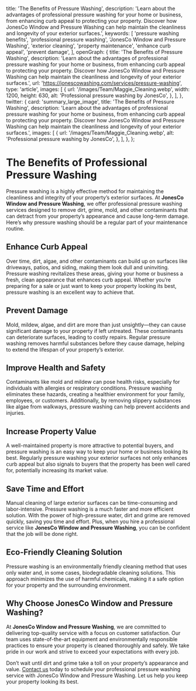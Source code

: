 
  title: 'The Benefits of Pressure Washing',
  description: 'Learn about the advantages of professional pressure washing for your home or business, from enhancing curb appeal to protecting your property. Discover how JonesCo Window and Pressure Washing can help maintain the cleanliness and longevity of your exterior surfaces.',
  keywords: [
    'pressure washing benefits',
    'professional pressure washing',
    'JonesCo Window and Pressure Washing',
    'exterior cleaning',
    'property maintenance',
    'enhance curb appeal',
    'prevent damage',
  ],
  openGraph: {
    title: 'The Benefits of Pressure Washing',
    description: 'Learn about the advantages of professional pressure washing for your home or business, from enhancing curb appeal to protecting your property. Discover how JonesCo Window and Pressure Washing can help maintain the cleanliness and longevity of your exterior surfaces.',
    url: 'https://jonescowashing.com/services/pressure-washing',
    type: 'article',
    images: [
      {
        url: '/images/Team/Maggie_Cleaning.webp',
        width: 1200,
        height: 630,
        alt: 'Professional pressure washing by JonesCo',
      },
    ],
  },
  twitter: {
    card: 'summary_large_image',
    title: 'The Benefits of Pressure Washing',
    description: 'Learn about the advantages of professional pressure washing for your home or business, from enhancing curb appeal to protecting your property. Discover how JonesCo Window and Pressure Washing can help maintain the cleanliness and longevity of your exterior surfaces.',
    images: [
      {
        url: '/images/Team/Maggie_Cleaning.webp',
        alt: 'Professional pressure washing by JonesCo',
      },
    ],
  },
};

# The Benefits of Professional Pressure Washing

Pressure washing is a highly effective method for maintaining the cleanliness and integrity of your property’s exterior surfaces. At **JonesCo Window and Pressure Washing**, we offer professional pressure washing services designed to remove dirt, grime, mold, and other contaminants that can detract from your property’s appearance and cause long-term damage. Here’s why pressure washing should be a regular part of your maintenance routine.

## Enhance Curb Appeal

Over time, dirt, algae, and other contaminants can build up on surfaces like driveways, patios, and siding, making them look dull and uninviting. Pressure washing revitalizes these areas, giving your home or business a fresh, clean appearance that enhances curb appeal. Whether you’re preparing for a sale or just want to keep your property looking its best, pressure washing is an excellent way to achieve that.

## Prevent Damage

Mold, mildew, algae, and dirt are more than just unsightly—they can cause significant damage to your property if left untreated. These contaminants can deteriorate surfaces, leading to costly repairs. Regular pressure washing removes harmful substances before they cause damage, helping to extend the lifespan of your property’s exterior.

## Improve Health and Safety

Contaminants like mold and mildew can pose health risks, especially for individuals with allergies or respiratory conditions. Pressure washing eliminates these hazards, creating a healthier environment for your family, employees, or customers. Additionally, by removing slippery substances like algae from walkways, pressure washing can help prevent accidents and injuries.

## Increase Property Value

A well-maintained property is more attractive to potential buyers, and pressure washing is an easy way to keep your home or business looking its best. Regularly pressure washing your exterior surfaces not only enhances curb appeal but also signals to buyers that the property has been well cared for, potentially increasing its market value.

## Save Time and Effort

Manual cleaning of large exterior surfaces can be time-consuming and labor-intensive. Pressure washing is a much faster and more efficient solution. With the power of high-pressure water, dirt and grime are removed quickly, saving you time and effort. Plus, when you hire a professional service like **JonesCo Window and Pressure Washing**, you can be confident that the job will be done right.

## Eco-Friendly Cleaning Solution

Pressure washing is an environmentally friendly cleaning method that uses only water and, in some cases, biodegradable cleaning solutions. This approach minimizes the use of harmful chemicals, making it a safe option for your property and the surrounding environment.

## Why Choose JonesCo Window and Pressure Washing?

At **JonesCo Window and Pressure Washing**, we are committed to delivering top-quality service with a focus on customer satisfaction. Our team uses state-of-the-art equipment and environmentally responsible practices to ensure your property is cleaned thoroughly and safely. We take pride in our work and strive to exceed your expectations with every job.

Don’t wait until dirt and grime take a toll on your property’s appearance and value. [Contact us](/contact) today to schedule your professional pressure washing service with JonesCo Window and Pressure Washing. Let us help you keep your property looking its best.

